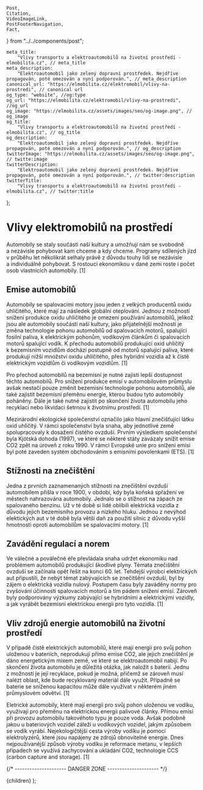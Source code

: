	Post,
	Citation,
	VideoImageLink,
	PostFooterNavigation,
	Fact,
} from "../../components/post";


	meta_title:
		"Vlivy transportu a elektroautomobilů na životní prostředí - elmobilita.cz", // meta_title
	meta_description:
		"Elektroautomobil jako zelený dopravní prostředek. Nejdříve propagován, poté omezován a nyní podporován.", // meta_description
	canonical_url: "https://elmobilita.cz/elektromobil/vlivy-na-prostredi", // canonical url
	og_type: "website", //og:type
	og_url: "https://elmobilita.cz/elektromobil/vlivy-na-prostredi", //og_url
	og_image: "https://elmobilita.cz/assets/images/seo/og-image.png", // og_image
	og_title:
		"Vlivy transportu a elektroautomobilů na životní prostředí - elmobilita.cz", // og_title
	og_description:
		"Elektroautomobil jako zelený dopravní prostředek. Nejdříve propagován, poté omezován a nyní podporován.", // og_description
	twitterImage: "https://elmobilita.cz/assets/images/seo/og-image.png", // twitte:image
	twitterDescription:
		"Elektroautomobil jako zelený dopravní prostředek. Nejdříve propagován, poté omezován a nyní podporován.", // twitter:description
	twitterTitle:
		"Vlivy transportu a elektroautomobilů na životní prostředí - elmobilita.cz", // twitter:title
};

# Vlivy elektromobilů na prostředí

Automobily se staly součástí naší kultury a&nbsp;umožňují nám se svobodně a&nbsp;nezávisle pohybovat kam chceme a&nbsp;kdy chceme. Programy sdílených jízd v&nbsp;průběhu let několikrát selhaly právě z&nbsp;důvodu touhy lidí se nezávisle a&nbsp;individuálně pohybovat. S&nbsp;rostoucí ekonomikou v&nbsp;dané zemi roste i&nbsp;počet osob vlastnících automobily.&nbsp;<Citation href="/zdroje#anderson-electric-and-hybrid-cars">[1]</Citation>

## Emise automobilů

Automobily se spalovacími motory jsou jeden z&nbsp;velkých producentů oxidu uhličitého, které mají za následek globální oteplování. Jednou z&nbsp;možností snížení produkce oxidu uhličitého je omezení používání automobilů, jelikož jsou ale automobily součástí naší kultury, jako přijatelnější možností je změna technologie pohonu automobilů od spalovacích motorů, spalující fosilní paliva, k&nbsp;elektrickým pohonům, vodíkovým článkům či spalovacích motorů spalující vodík. K&nbsp;přechodu automobilů produkující oxid uhličitý k&nbsp;bezemisním vozidlům dochází postupně od motorů spalující paliva, které produkují nižší množství oxidu uhličitého, přes hybridní vozidla až k&nbsp;čistě elektrickým vozidlům či vodíkovým vozidlům.&nbsp;<Citation href="/zdroje#anderson-electric-and-hybrid-cars">[1]</Citation>

Pro přechod automobilů na bezemisní je nutné zajisti lepší dostupnost těchto automobilů. Pro snížení produkce emisí v&nbsp;automobilovém průmyslu avšak nestačí pouze změnit bezemisní technologie pohonu automobilů, ale také zajistit bezemisní přeměnu energie, kterou budou tyto automobily poháněny. Dále je také nutné zajistit po skončení života automobilu jeho recyklaci nebo likvidaci šetrnou k životnímu prostředí.&nbsp;<Citation href="/zdroje#anderson-electric-and-hybrid-cars">[1]</Citation>

Mezinárodní ekologické společenství označilo jako hlavní znečišťující látku oxid uhličitý. V&nbsp;rámci společenství byla snaha, aby jednotlivé země spolupracovaly k&nbsp;dosažení čistého ovzduší. Prvním výsledkem společenství byla Kjótská dohoda (1997), ve které se některé státy zavázaly snížit emise CO2 zpět na úroveň z roku 1990. V rámci Evropské unie pro snížení emisí byl poté zaveden systém obchodováním s&nbsp;emisními povolenkami (ETS).&nbsp;<Citation href="/zdroje#anderson-electric-and-hybrid-cars">[1]</Citation>

## Stížnosti na znečištění

Jedna z&nbsp;prvních zaznamenaných stížností na znečištění ovzduší automobilem přišla v&nbsp;roce 1900, v&nbsp;období, kdy byla koňská spřažení ve městech nahrazována automobily. Jednalo se o&nbsp;stížnost na zápach ze spalovaného benzinu. Už v&nbsp;té době si lidé oblíbili elektrická vozidla z důvodu jejich bezemisního provozu a nízkého hluku. Jednou z nevýhod elektických aut v té době byla větší daň za použití silnic z&nbsp;důvodu vyšší hmotnosti oproti automobilům se spalovacími motory.&nbsp;<Citation href="/zdroje#anderson-electric-and-hybrid-cars">[1]</Citation>

## Zavádění regulací a norem

Ve válečné a&nbsp;poválečné éře převládala snaha udržet ekonomiku nad problémem automobilů produkující škodlivé plyny. Témata znečištění ovzduší se začínala opět řešit na konci 60.&nbsp;let. Tehdejší výrobci elektrických aut připustili, že nebýt témat zabývajících se znečitšění ovzduší, byl by zájem o&nbsp;elektrická vozidla nulový. Postupem času byly zaváděny normy pro zvyšování účinnosti spalovacích motorů a&nbsp;tím pádem snížení emisí. Zároveň byly podporovány výzkumy zabývající se hybridními a&nbsp;elektrickými vozidly, a&nbsp;jak vyrábět bezemisní elektrickou energii pro tyto vozidla.&nbsp;<Citation href="/zdroje#anderson-electric-and-hybrid-cars">[1]</Citation>

## Vliv zdrojů energie automobilů na životní prostředí

V&nbsp;případě čistě elektrických automobilů, které mají energii pro svůj pohon uloženou v&nbsp;bateriích, neprodukují přímo emise CO2, ale jejich znečištění je dáno energetickým mixem země, ve které se elektroautomobil nabijí. Po skončení života automobilu je důležitá otázka, jak naložit s&nbsp;baterií. Jednu z&nbsp;možností je její recyklace, pokud je možná, přičemž se zároveň musí nalézt oblast, kde bude recyklovaný materiál dále využit. Případně se baterie se sníženou kapacitou může dále využívat v&nbsp;některém jiném průmyslovém odvětví.&nbsp;<Citation href="/zdroje#anderson-electric-and-hybrid-cars">[1]</Citation>

Eletrické automobily, které mají energii pro svůj pohon uloženou ve vodíku, využívají pro přeměnu na elektrickou energii palivové články. Přímou emisí při provozu automobilu takovéhoto typu je pouze voda. Avšak podobně jakou u&nbsp;bateriových vozidel záleží u&nbsp;vodíkových vozidel, jakým způsobem se vodík vyrábí. Nejekologičtější cesta výroby vodíku je pomocí elektrolyzérů, které jsou napájeny ze zdrojů obnovitelné energie. Dnes nejpoužívanější způsob výroby vodíku je reformace metanu, v&nbsp;lepších případech se využívá zachycování a&nbsp;ukládání CO2, technologie CCS (carbon capture and storage).&nbsp;<Citation href="/zdroje#anderson-electric-and-hybrid-cars">[1]</Citation>

<PostFooterNavigation
	hrefPrevious="/elektromobil/detailni-historie-elektroautomobilu"
	hrefNext="/elektromobil/technologie"
	next="Následující"
	previous="Předchozí"
	previousEnabled="true"
	nextEnabled="true"
/>
{/* --------------------- DANGER ZONE --------------------- */}

<DefaultLayout metaData={metaData}>
	<MDXProvider
		components={{
			h2: H2,
			h3: H3,
			h4: H4,
			h6: H5,
			h5: H6,
		}}
	>
		<Post>{children}</Post>
	</MDXProvider>
</DefaultLayout>
);

